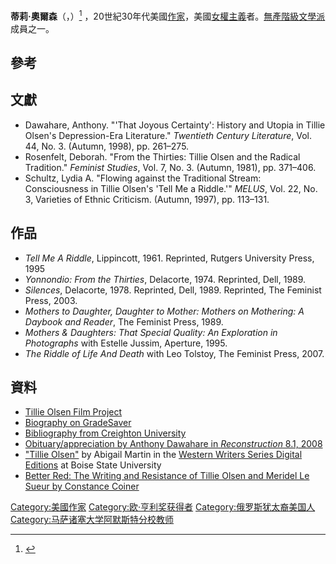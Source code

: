 '''蒂莉·奧爾森'''（{{lang-en|'''Tillie Olsen'''}}，{{bd|1912年|1月14日|2007年|1月1日}}）<ref>{{cite news | title=Tillie Olsen, Feminist Writer, Dies at 94 | url=http://www.nytimes.com/2007/01/03/books/03olsen.html?ex=1325480400&en=1323d4283431ff46&ei=5088&partner=rssny&emc=rss | publisher=New York Times | date=2007-01-03 | accessdate=2007-04-17 | first=Julie | last=Bosman}}</ref> ，20世紀30年代美國[[作家|作家]]，美國[[女權主義|女權主義]]者。[[無產階級文學派|無產階級文學派]]成員之一。

==參考==
{{reflist}}

== 文獻 ==
* Dawahare, Anthony. "'That Joyous Certainty': History and Utopia in Tillie Olsen's Depression-Era Literature." ''Twentieth Century Literature'', Vol. 44, No. 3. (Autumn, 1998), pp. 261–275.
* Rosenfelt, Deborah. "From the Thirties: Tillie Olsen and the Radical Tradition." ''Feminist Studies'', Vol. 7, No. 3. (Autumn, 1981), pp. 371–406.
* Schultz, Lydia A. "Flowing against the Traditional Stream: Consciousness in Tillie Olsen's 'Tell Me a Riddle.'" ''MELUS'', Vol. 22, No. 3, Varieties of Ethnic Criticism. (Autumn, 1997), pp. 113–131.

==作品==
* ''Tell Me A Riddle'', Lippincott, 1961. Reprinted, Rutgers University Press, 1995
* ''Yonnondio: From the Thirties'', Delacorte, 1974. Reprinted, Dell, 1989.
* ''Silences'', Delacorte, 1978. Reprinted, Dell, 1989. Reprinted, The Feminist Press, 2003.
* ''Mothers to Daughter, Daughter to Mother: Mothers on Mothering: A Daybook and Reader'', The Feminist Press, 1989.
* ''Mothers & Daughters: That Special Quality: An Exploration in Photographs'' with Estelle Jussim, Aperture, 1995.
* ''The Riddle of Life And Death'' with Leo Tolstoy, The Feminist Press, 2007.

==資料==
* [http://www.tillieolsen.com Tillie Olsen Film Project] {{Wayback|url=http://www.tillieolsen.com/ |date=20081015230734 }}
* [http://www.gradesaver.com/classicnotes/authors/about_tillie_olsen.html Biography on GradeSaver]
* [https://archive.is/20121212012938/http://mockingbird.creighton.edu/NCW/olsenbib.htm Bibliography from Creighton University]
* [https://archive.is/20130414173431/http://reconstruction.eserver.org/081/dawahare.shtml Obituary/appreciation by Anthony Dawahare in ''Reconstruction'' 8.1, 2008]
* [http://digital.boisestate.edu/u?/western,39 "Tillie Olsen"] by Abigail Martin in the [https://web.archive.org/web/20160303172645/http://library.boisestate.edu/westernwriters/ Western Writers Series Digital Editions] at Boise State University
* [https://web.archive.org/web/20080820073344/http://www.press.uillinois.edu/books/catalog/78qbt7xx9780252066955.html Better Red: The Writing and Resistance of Tillie Olsen and Meridel Le Sueur by Constance Coiner]

{{Authority control}}
{{DEFAULTSORT:Olsen, Tillie}}
[[Category:美國作家|Category:美國作家]]
[[Category:欧·亨利奖获得者|Category:欧·亨利奖获得者]]
[[Category:俄罗斯犹太裔美国人|Category:俄罗斯犹太裔美国人]]
[[Category:马萨诸塞大学阿默斯特分校教师|Category:马萨诸塞大学阿默斯特分校教师]]